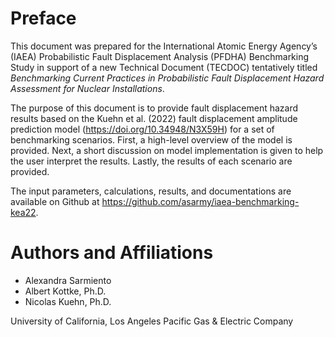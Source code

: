 # Preface

This document was prepared for the International Atomic Energy Agency's (IAEA)
Probabilistic Fault Displacement Analysis (PFDHA) Benchmarking Study in support
of a new Technical Document (TECDOC) tentatively titled *Benchmarking Current 
Practices in Probabilistic Fault Displacement Hazard Assessment for Nuclear 
Installations*. 

The purpose of this document is to provide fault displacement hazard results 
based on the Kuehn et al. (2022) fault displacement amplitude prediction model ([https://doi.org/10.34948/N3X59H](https://doi.org/10.34948/N3X59H)) for a set 
of benchmarking scenarios. First, a high-level overview of the model is provided.
Next, a short discussion on model implementation is given to help the user
interpret the results. Lastly, the results of each scenario are provided.

The input parameters, calculations, results, and documentations are available 
on Github at [https://github.com/asarmy/iaea-benchmarking-kea22](https://github.com/asarmy/iaea-benchmarking-kea22).

# Authors and Affiliations

- Alexandra Sarmiento\textsuperscript{1}
- Albert Kottke, Ph.D.\textsuperscript{2}
- Nicolas Kuehn, Ph.D.\textsuperscript{1}

\textsuperscript{1} University of California, Los Angeles
\textsuperscript{2} Pacific Gas & Electric Company

